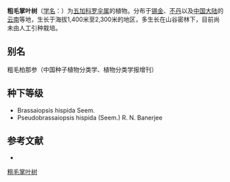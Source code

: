 {{Speciesbox
| name = 粗毛掌叶树
| status = 
| status_system = 
| image = 
| genus = Brassaiopsis
| species = hispida
| authority = (Seem.) Hutch.
}}

'''粗毛掌叶树'''（[[学名|学名]]：{{lang|la|''Brassaiopsis hispida''}}）为[[五加科|五加科]][[罗伞属|罗伞属]]的植物。分布于[[锡金|锡金]]、[[不丹|不丹]]以及[[中国大陆|中国大陆]]的[[云南|云南]]等地，生长于海拔1,400米至2,300米的地区，多生长在山谷密林下，目前尚未由人工引种栽培。

== 别名 ==
粗毛柏那参（中国种子植物分类学、植物分类学报增刊）

== 种下等级 ==
* Brassaiopsis hispida Seem.
* Pseudobrassaiopsis hispida (Seem.) R. N. Banerjee

== 参考文献 ==
<div class="references-small">
* {{cite web| url =http://www.bioinfo.cn/db05/KmzwSpecies.php?action=view&id=335| title =粗毛掌叶树| work =《中国高等植物数据库全库》| publisher =中国科学院微生物研究所| author =昆明植物研究所| accessdate =2009-02-21| deadurl =yes| archiveurl =https://web.archive.org/web/20160305073444/http://www.bioinfo.cn/db05/KmzwSpecies.php?action=view&id=335| archivedate =2016-03-05}}
</div>
{{Taxonbar|from=Q15224971}}

[[Category:罗伞属|粗毛掌叶树]]


{{Apiales-stub}}